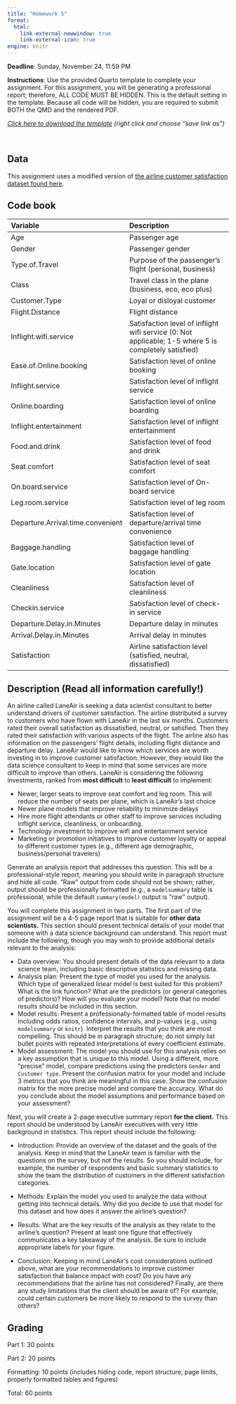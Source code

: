 ```yaml
---
title: "Homework 5"
format:
  html:
    link-external-newwindow: true
    link-external-icon: true
engine: knitr
---
```


**Deadline**: Sunday, November 24, 11:59 PM

**Instructions**: Use the provided Quarto template to complete your assignment. For this assignment, you will be generating a professional report; therefore, ALL CODE MUST BE HIDDEN. This is the default setting in the template. Because all code will be hidden, you are required to submit BOTH the QMD and the rendered PDF.

[*Click here to download the template*](_IDS702HW5Template.qmd) *(right click and choose "save link as")*

 

## Data

This assignment uses a modified version of [the airline customer satisfaction dataset found here](https://www.kaggle.com/datasets/teejmahal20/airline-passenger-satisfaction).

## Code book

| Variable | Description |
|:------------------------------------|:----------------------------------|
| Age | Passenger age |
| Gender | Passenger gender |
| Type.of.Travel | Purpose of the passenger's flight (personal, business) |
| Class | Travel class in the plane (business, eco, eco plus) |
| Customer.Type | Loyal or disloyal customer |
| Flight.Distance | Flight distance |
| Inflight.wifi.service | Satisfaction level of inflight wifi service (0: Not applicable; 1-5 where 5 is completely satisfied) |
| Ease.of.Online.booking | Satisfaction level of online booking |
| Inflight.service | Satisfaction level of inflight service |
| Online.boarding | Satisfaction level of online boarding |
| Inflight.entertainment | Satisfaction level of inflight entertainment |
| Food.and.drink | Satisfaction level of food and drink |
| Seat.comfort | Satisfaction level of seat comfort |
| On.board.service | Satisfaction level of On-board service |
| Leg.room.service | Satisfaction level of leg room |
| Departure.Arrival.time.convenient | Satisfaction level of departure/arrival time convenience |
| Baggage.handling | Satisfaction level of baggage handling |
| Gate.location | Satisfaction level of gate location |
| Cleanliness | Satisfaction level of cleanliness |
| Checkin.service | Satisfaction level of check-in service |
| Departure.Delay.in.Minutes | Departure delay in minutes |
| Arrival.Delay.in.Minutes | Arrival delay in minutes |
| Satisfaction | Airline satisfaction level (satisfied, neutral, dissatisfied) |

## Description (Read all information carefully!)

An airline called LaneAir is seeking a data scientist consultant to better understand drivers of customer satisfaction. The airline distributed a survey to customers who have flown with LaneAir in the last six months. Customers rated their overall satisfaction as dissatisfied, neutral, or satisfied. Then they rated their satisfaction with various aspects of the flight. The airline also has information on the passengers' flight details, including flight distance and departure delay. LaneAir would like to know which services are worth investing in to improve customer satisfaction. However, they would like the data science consultant to keep in mind that some services are more difficult to improve than others. LaneAir is considering the following investments, ranked from **most difficult** to **least difficult** to implement:

-   Newer, larger seats to improve seat comfort and leg room. This will reduce the number of seats per plane, which is LaneAir's last choice
-   Newer plane models that improve reliability to minimize delays
-   Hire more flight attendants or other staff to improve services including inflight service, cleanliness, or onboarding.
-   Technology investment to improve wifi and entertainment service
-   Marketing or promotion initiatives to improve customer loyalty or appeal to different customer types (e.g., different age demographic, business/personal travelers)

Generate an analysis report that addresses this question. This will be a professional-style report, meaning you should write in paragraph structure and hide all code. "Raw" output from code should not be shown; rather, output should be professionally formatted (e.g., a `modelsummary` table is professional, while the default `summary(model)` output is "raw" output).

You will complete this assignment in two parts. The first part of the assignment will be a 4-5 page report that is suitable for **other data scientists.** This section should present technical details of your model that someone with a data science background can understand. This report must include the following, though you may wish to provide additional details relevant to the analysis:

-   Data overview: You should present details of the data relevant to a data science team, including basic descriptive statistics and missing data.
-   Analysis plan: Present the type of model you used for the analysis. Which type of generalized linear model is best suited for this problem? What is the link function? What are the predictors (or general categories of predictors)? How will you evaluate your model? Note that no model results should be included in this section.
-   Model results: Present a professionally-formatted table of model results including odds ratios, confidence intervals, and p-values (e.g., using `modelsummary` or `knitr`). Interpret the results that you think are most compelling. This should be in paragraph structure; do not simply list bullet points with repeated interpretations of every coefficient estimate.
-   Model assessment: The model you should use for this analysis relies on a key assumption that is unique to this model. Using a different, more "precise" model, compare predictions using the predictors `Gender` and `Customer type`. Present the confusion matrix for your model and include 3 metrics that you think are meaningful in this case. Show the confusion matrix for the more precise model and compare the accuracy. What do you conclude about the model assumptions and performance based on your assessment?

Next, you will create a 2-page executive summary report **for the client.** This report should be understood by LaneAir executives with very little background in statistics. This report should include the following:

-   Introduction: Provide an overview of the dataset and the goals of the analysis. Keep in mind that the LaneAir team is familiar with the questions on the survey, but not the results. So you should include, for example, the number of respondents and basic summary statistics to show the team the distribution of customers in the different satisfaction categories.

-   Methods: Explain the model you used to analyze the data without getting into technical details. Why did you decide to use that model for this dataset and how does it answer the airline's question?

-   Results: What are the key results of the analysis as they relate to the airline's question? Present at least one figure that effectively communicates a key takeaway of the analysis. Be sure to include appropriate labels for your figure.

-   Conclusion: Keeping in mind LaneAir's cost considerations outlined above, what are your recommendations to improve customer satisfaction that balance impact with cost? Do you have any recommendations that the airline has not considered? Finally, are there any study limitations that the client should be aware of? For example, could certain customers be more likely to respond to the survey than others?

## Grading

Part 1: 30 points

Part 2: 20 points

Formatting: 10 points (includes hiding code, report structure, page limits, properly formatted tables and figures)

Total: 60 points
